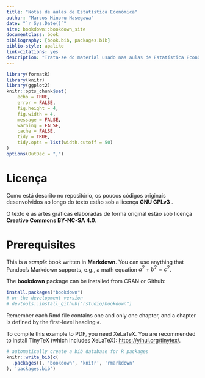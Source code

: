 ```yaml
--- 
title: "Notas de aulas de Estatística Econômica"
author: "Marcos Minoru Hasegawa"
date: "`r Sys.Date()`"
site: bookdown::bookdown_site
documentclass: book
bibliography: [book.bib, packages.bib]
biblio-style: apalike
link-citations: yes
description: "Trata-se do material usado nas aulas de Estatística Econômica e Introdução à Econometria SE305 do curso de Economia da Universidade Federal do Paranà."
---
```


```r
library(formatR)
library(knitr)
library(ggplot2)
knitr::opts_chunk$set(
	echo = TRUE,
	error = FALSE,
	fig.height = 4,
	fig.width = 4,
	message = FALSE,
	warning = FALSE,
	cache = FALSE,
	tidy = TRUE,
	tidy.opts = list(width.cutoff = 50)
)
options(OutDec = ",")
```

# Licença

Como está descrito no repositório, os poucos códigos originais desenvolvidos ao longo do texto estão sob a licença **GNU GPLv3** .

O texto e as artes gráficas elaboradas de forma original estão sob licença **Creative Commons BY-NC-SA 4.0**.

\begin{block}<+->{Licença Creative Commons BY NC SA}
Este trabalho está licenciado sob a Licença Atribuição - Não Comercial - Compartilha Igual 4.0 Internacional Creative Commons. Para visualizar uma cópia desta licença, visite \url{http://creativecommons.org/licenses/by-nc-sa/4.0/} ou mande uma carta para Creative Commons, PO Box 1866, Mountain View, CA 94042, USA.
\end{block}
\centering
  \includegraphics[height=4cm]{Figuras/by-nc-sa_pictures.eps}

# Prerequisites

This is a _sample_ book written in **Markdown**. You can use anything that Pandoc's Markdown supports, e.g., a math equation $a^2 + b^2 = c^2$.

The **bookdown** package can be installed from CRAN or Github:

```r
install.packages("bookdown")
# or the development version
# devtools::install_github("rstudio/bookdown")
```

Remember each Rmd file contains one and only one chapter, and a chapter is defined by the first-level heading `#`.

To compile this example to PDF, you need XeLaTeX. You are recommended to install TinyTeX (which includes XeLaTeX): <https://yihui.org/tinytex/>.

```r
# automatically create a bib database for R packages
knitr::write_bib(c(
  .packages(), 'bookdown', 'knitr', 'rmarkdown'
), 'packages.bib')
```
